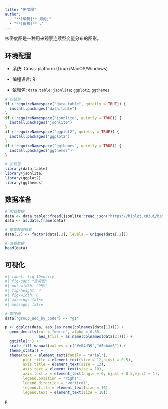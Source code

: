 ```yaml
---
title: "密度图"
author:
  - "**[编辑]** 郑虎;"
  - "**[审核]** ."
---
```


核密度图是一种用来观察连续型变量分布的图形。

## 环境配置

-   系统: Cross-platform (Linux/MacOS/Windows)

-   编程语言: R

-   依赖包: `data.table`; `jsonlite`; `ggplot2`; `ggthemes`

```r
# 安装包
if (!requireNamespace("data.table", quietly = TRUE)) {
  install.packages("data.table")
}
if (!requireNamespace("jsonlite", quietly = TRUE)) {
  install.packages("jsonlite")
}
if (!requireNamespace("ggplot2", quietly = TRUE)) {
  install.packages("ggplot2")
}
if (!requireNamespace("ggthemes", quietly = TRUE)) {
  install.packages("ggthemes")
}

# 加载包
library(data.table)
library(jsonlite)
library(ggplot2)
library(ggthemes)
```

## 数据准备

```r
# 加载数据
data <- data.table::fread(jsonlite::read_json("https://hiplot.cn/ui/basic/density/data.json")$exampleData$textarea[[1]])
data <- as.data.frame(data)

# 整理数据格式
data[,2] <- factor(data[,2], levels = unique(data[,2]))

# 查看数据
head(data)
```

## 可视化

```r
#| label: fig-1Density
#| fig-cap: "密度图"
#| out.width: "95%"
#| fig-height: 4
#| fig-width: 6
#| warning: false
#| message: false

# 密度图
data["group_add_by_code"] <- "g1"

p <- ggplot(data, aes_(as.name(colnames(data[1])))) +
  geom_density(col = "white", alpha = 0.85,
               aes_(fill = as.name(colnames(data[2])))) +
  ggtitle("") +
  scale_fill_manual(values = c("#e04d39","#5bbad6")) +
  theme_stata() +
  theme(text = element_text(family = "Arial"),
        plot.title = element_text(size = 12,hjust = 0.5),
        axis.title = element_text(size = 12),
        axis.text = element_text(size = 10),
        axis.text.x = element_text(angle = 0, hjust = 0.5,vjust = 1),
        legend.position = "right",
        legend.direction = "vertical",
        legend.title = element_text(size = 10),
        legend.text = element_text(size = 10))

p
```


